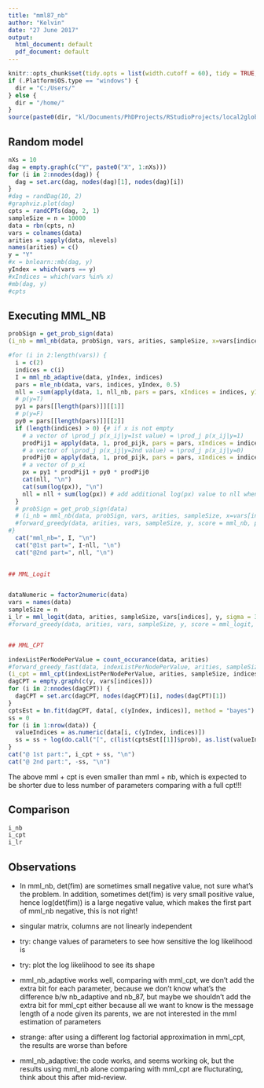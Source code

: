 ```yaml
---
title: "mml87_nb"
author: "Kelvin"
date: "27 June 2017"
output:
  html_document: default
  pdf_document: default
---
```


```r
knitr::opts_chunk$set(tidy.opts = list(width.cutoff = 60), tidy = TRUE, echo = T, eval = T)
if (.Platform$OS.type == "windows") {
  dir = "C:/Users/"
} else {
  dir = "/home/"
}
source(paste0(dir, "kl/Documents/PhDProjects/RStudioProjects/local2global/scripts/load_libraries.R"))
```

## Random model
```r
nXs = 10
dag = empty.graph(c("Y", paste0("X", 1:nXs)))
for (i in 2:nnodes(dag)) {
  dag = set.arc(dag, nodes(dag)[1], nodes(dag)[i])
}
#dag = randDag(10, 2)
#graphviz.plot(dag)
cpts = randCPTs(dag, 2, 1)
sampleSize = n = 10000
data = rbn(cpts, n)
vars = colnames(data)
arities = sapply(data, nlevels)
names(arities) = c()
y = "Y"
#x = bnlearn::mb(dag, y)
yIndex = which(vars == y)
#xIndices = which(vars %in% x)
#mb(dag, y)
#cpts
```

## Executing MML_NB
```r
probSign = get_prob_sign(data)
(i_nb = mml_nb(data, probSign, vars, arities, sampleSize, x=vars[indices], y, debug = TRUE))

```

```r
#for (i in 2:length(vars)) {
  i = c(2)
  indices = c(i)
  I = mml_nb_adaptive(data, yIndex, indices)
  pars = mle_nb(data, vars, indices, yIndex, 0.5)
  nll = -sum(apply(data, 1, nll_nb, pars = pars, xIndices = indices, yIndex = yIndex))
  # p(y=T)
  py1 = pars[[length(pars)]][[1]]
  # p(y=F)
  py0 = pars[[length(pars)]][[2]]
  if (length(indices) > 0) {# if x is not empty
    # a vector of \prod_j p(x_ij|y=1st value) = \prod_j p(x_ij|y=1)
    prodPij1 = apply(data, 1, prod_pijk, pars = pars, xIndices = indices, yValue = 1)
    # a vector of \prod_j p(x_ij|y=2nd value) = \prod_j p(x_ij|y=0)
    prodPij0 = apply(data, 1, prod_pijk, pars = pars, xIndices = indices, yValue = 2)
    # a vector of p_xi 
    px = py1 * prodPij1 + py0 * prodPij0
    cat(nll, "\n")
    cat(sum(log(px)), "\n")
    nll = nll + sum(log(px)) # add additional log(px) value to nll when x is not empty
  }
  # probSign = get_prob_sign(data)
  # (i_nb = mml_nb(data, probSign, vars, arities, sampleSize, x=vars[indices], y, debug = TRUE))
  #forward_greedy(data, arities, vars, sampleSize, y, score = mml_nb, probSign = probSign, debug = T)
#}
  cat("mml_nb=", I, "\n")
  cat("@1st part=", I-nll, "\n")
  cat("@2nd part=", nll, "\n")
  

## MML_Logit


dataNumeric = factor2numeric(data)
vars = names(data)
sampleSize = n
i_lr = mml_logit(data, arities, sampleSize, vars[indices], y, sigma = 3, debug = T)
#forward_greedy(data, arities, vars, sampleSize, y, score = mml_logit, dataNumeric = dataNumeric, debug = F)


## MML_CPT

indexListPerNodePerValue = count_occurance(data, arities)
#forward_greedy_fast(data, indexListPerNodePerValue, arities, sampleSize, y, base = exp(1), debug = F)
(i_cpt = mml_cpt(indexListPerNodePerValue, arities, sampleSize, indices, yIndex, base = exp(1)))
dagCPT = empty.graph(c(y, vars[indices]))
for (i in 2:nnodes(dagCPT)) {
  dagCPT = set.arc(dagCPT, nodes(dagCPT)[i], nodes(dagCPT)[1])
}
cptsEst = bn.fit(dagCPT, data[, c(yIndex, indices)], method = "bayes")
ss = 0 
for (i in 1:nrow(data)) {
  valueIndices = as.numeric(data[i, c(yIndex, indices)])
  ss = ss + log(do.call("[", c(list(cptsEst[[1]]$prob), as.list(valueIndices))))
}
cat("@ 1st part:", i_cpt + ss, "\n")
cat("@ 2nd part:", -ss, "\n")
```
The above mml + cpt is even smaller than mml + nb, which is expected to be shorter due to less number of parameters comparing with a full cpt!!!

## Comparison
```r
i_nb
i_cpt
i_lr
```

## Observations
* In mml_nb, det(fim) are sometimes small negative value, not sure what's the problem. In addition, sometimes det(fim) is very small positive value, hence log(det(fim)) is a large negative value, which makes the first part of mml_nb negative, this is not right!

* singular matrix, columns are not linearly independent

* try: change values of parameters to see how sensitive the log likelihood is 

* try: plot the log likelihood to see its shape 

* mml_nb_adaptive works well, comparing with mml_cpt, we don't add the extra bit for each parameter, because we don't know what's the difference b/w nb_adaptive and nb_87, but maybe we shouldn't add the extra bit for mml_cpt either because all we want to know is the message length of a node given its parents, we are not interested in the mml estimation of parameters 

* strange: after using a different log factorial approximation in mml_cpt, the results are worse than before

* mml_nb_adaptive: the code works, and seems working ok, but the results using mml_nb alone comparing with mml_cpt are flucturating, think about this after mid-review.







